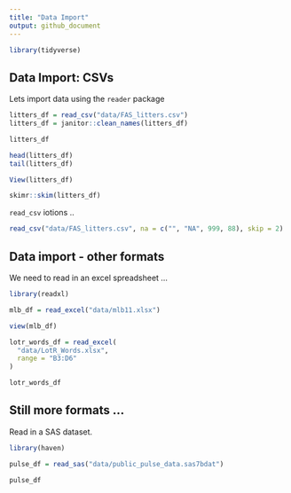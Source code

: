 ```yaml
---
title: "Data Import"
output: github_document
---
```


```r
library(tidyverse)
```


## Data Import: CSVs

Lets import data using the `reader` package

```r
litters_df = read_csv("data/FAS_litters.csv")
litters_df = janitor::clean_names(litters_df)
```

```r
litters_df

head(litters_df)
tail(litters_df)

```

```r
View(litters_df)
```

```r
skimr::skim(litters_df)

```

`read_csv` iotions ..

```r
read_csv("data/FAS_litters.csv", na = c("", "NA", 999, 88), skip = 2)
```


## Data import - other formats

We need to read in an excel spreadsheet ...

```r
library(readxl)
```


```r
mlb_df = read_excel("data/mlb11.xlsx")
```

```r
view(mlb_df)
```

```r
lotr_words_df = read_excel(
  "data/LotR_Words.xlsx",
  range = "B3:D6"
)

lotr_words_df
```


## Still more formats ...

Read in a SAS dataset.

```r
library(haven)
```


```r
pulse_df = read_sas("data/public_pulse_data.sas7bdat")

pulse_df
```

